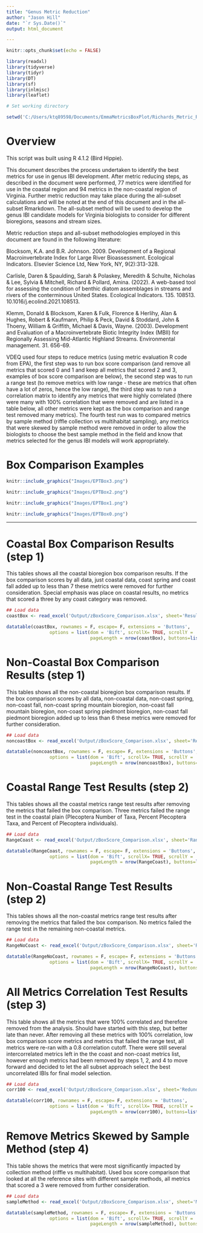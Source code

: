 ---
title: "Genus Metric Reduction"
author: "Jason Hill"
date: "`r Sys.Date()`"
output: html_document

---

```{r setup, include=FALSE, message = FALSE, warning = FALSE}
knitr::opts_chunk$set(echo = FALSE)

```

```{r message = FALSE, warning = FALSE}
library(readxl)
library(tidyverse)
library(tidyr)
library(DT)
library(sf)
library(inlmisc)
library(leaflet)

# Set working directory

setwd('C:/Users/ktq89598/Documents/EmmaMetricsBoxPlot/Richards_Metric_Reduction_Code/')
```


# Overview

This script was built using R 4.1.2 (Bird Hippie). 

This document describes the process undertaken to identify the best metrics for use in genus IBI development. After metric reducing steps, as described in the document were performed, 77 metrics were identified for use in the coastal region and 94 metrics in the non-coastal region of Virginia. Further metric reduction may take place during the all-subset calculations and will be noted at the end of this document and in the all-subset Rmarkdown. The all-subset method will be used to develop the genus IBI candidate models for Virginia biologists to consider for different bioregions, seasons and stream sizes.

Metric reduction steps and all-subset methodologies employed in this document are found in the following literature:

Blocksom, K.A. and B.R. Johnson. 2009. Development of a Regional Macroinvertebrate Index for Large River Bioassessment. Ecological Indicators. Elsevier Science Ltd, New York, NY, 9(2):313-328.

Carlisle, Daren & Spaulding, Sarah & Polaskey, Meredith & Schulte, Nicholas & Lee, Sylvia & Mitchell, Richard & Pollard, Amina. (2022). A web-based tool for assessing the condition of benthic diatom assemblages in streams and rivers of the conterminous United States. Ecological Indicators. 135. 108513. 10.1016/j.ecolind.2021.108513.

Klemm, Donald & Blocksom, Karen & Fulk, Florence & Herlihy, Alan & Hughes, Robert & Kaufmann, Philip & Peck, David & Stoddard, John & Thoeny, William & Griffith, Michael & Davis, Wayne. (2003). Development and Evaluation of a Macroinvertebrate Biotic Integrity Index (MBII) for Regionally Assessing Mid-Atlantic Highland Streams. Environmental management. 31. 656-69.


VDEQ used four steps to reduce metrics (using metric evaluation R code from EPA), the first step was to run box score comparison (and remove all metrics that scored 0 and 1 and keep all metrics that scored 2 and 3, examples of box score comparison are below), the second step was to run a range test (to remove metrics with low range - these are metrics that often have a lot of zeros, hence the low range), the third step was to run a correlation matrix to identify any metrics that were highly correlated (there were many with 100% correlation that were removed and are listed in a table below, all other metrics were kept as the box comparison and range test removed many metrics). The fourth test run was to compared metrics by sample method (riffle collection vs multihabitat sampling), any metrics that were skewed by sample method were removed in order to allow the biologists to choose the best sample method in the field and know that metrics selected for the genus IBI models will work appropriately. 

# Box Comparison Examples

```{r box, echo=FALSE, fig.cap="Box Score of 3 – interquartile ranges (75th-25th percentile) of reference sites do not overlap with interquartile ranges of stress sites (keep these!)", out.width = '100%'}
knitr::include_graphics("Images/EPTBox3.png")
```

```{r box1, echo=FALSE, fig.cap="Box Score of 2 – Interquartile Ranges (75th-25th percentile) of reference sites do overlap with interquartile ranges of stress sites, however the median of reference sites do not overlap with interquartile range of stress sites (keepers!)", out.width = '100%'}
knitr::include_graphics("Images/EPTBox2.png")
```

```{r box2, echo=FALSE, fig.cap="Box Score of 1 – Interquartile Ranges (75th-25th percentile) of reference sites do overlap with interquartile ranges of stress sites, and the median of reference sites also overlap with interquartile range of stress sites (not a keeper!)", out.width = '100%'}
knitr::include_graphics("Images/EPTBox1.png")
```

```{r box3, echo=FALSE, fig.cap="Box Score of 0 – Interquartile Ranges (75th-25th percentile) of reference sites do overlap with interquartile ranges of stress sites, and the median of reference sites also overlap with interquartile range of stress sites, and median of reference sites is not different from the median of stress sites (not a keeper!)", out.width = '100%'}
knitr::include_graphics("Images/EPTBox0.png")
```

********
# Coastal Box Comparison Results (step 1)

This tables shows all the coastal bioregion box comparison results. If the box comparison scores by all data, just coastal data, coast spring and coast fall added up to less than 7 these metrics were removed for further consideration. Special emphasis was place on coastal results, no metrics that scored a three by any coast category was removed.

```{r, warning=FALSE, coastBox}
## Load data
coastBox <- read_excel('Output/zBoxScore_Comparison.xlsx', sheet='Results_Combined_CoastR')

datatable(coastBox, rownames = F, escape= F, extensions = 'Buttons',
                options = list(dom = 'Bift', scrollX= TRUE, scrollY = '300px',
                               pageLength = nrow(coastBox), buttons=list('copy','colvis', 'excel')))

```

# Non-Coastal Box Comparison Results (step 1)

This tables shows all the non-coastal bioregion box comparison results. If the box comparison scores by all data,  non-coastal data, non-coast spring, non-coast fall, non-coast spring mountain bioregion, non-coast fall mountain bioregion, non-coast spring piedmont bioregion, non-coast fall piedmont bioregion added up to less than 6 these metrics were removed for further consideration.

```{r, warning=FALSE, noncoastBox}
## Load data
noncoastBox <- read_excel('Output/zBoxScore_Comparison.xlsx', sheet='Results_Combined_NonCoastR')

datatable(noncoastBox, rownames = F, escape= F, extensions = 'Buttons',
                options = list(dom = 'Bift', scrollX= TRUE, scrollY = '300px',
                               pageLength = nrow(noncoastBox), buttons=list('copy','colvis', 'excel')))
```

# Coastal Range Test Results (step 2)

This tables shows all the coastal metrics range test results after removing the metrics that failed the box comparison. Three metrics failed the range test in the coastal plain (Plecoptera Number of Taxa, Percent Plecoptera Taxa, and Percent of Plecoptera individuals).

```{r, warning=FALSE, coastRange}
## Load data
RangeCoast <- read_excel('Output/zBoxScore_Comparison.xlsx', sheet='RangeCoast')

datatable(RangeCoast, rownames = F, escape= F, extensions = 'Buttons',
                options = list(dom = 'Bift', scrollX= TRUE, scrollY = '300px',
                               pageLength = nrow(RangeCoast), buttons=list('copy','colvis', 'excel')))

```

# Non-Coastal Range Test Results (step 2)

This tables shows all the non-coastal metrics range test results after removing the metrics that failed the box comparison. No metrics failed the range test in the remaining non-coastal metrics.

```{r, warning=FALSE, noncoastRange}
## Load data
RangeNoCoast <- read_excel('Output/zBoxScore_Comparison.xlsx', sheet='RangeNoCoast')

datatable(RangeNoCoast, rownames = F, escape= F, extensions = 'Buttons',
                options = list(dom = 'Bift', scrollX= TRUE, scrollY = '300px',
                               pageLength = nrow(RangeNoCoast), buttons=list('copy','colvis', 'excel')))

```


# All Metrics Correlation Test Results (step 3)

This table shows all the metrics that were 100% correlated and therefore removed from the analysis. Should have started with this step, but better late than never. After removing all these metrics with 100% correlation, low box comparison score metrics and metrics that failed the range test, all metrics were re-ran with a 0.8 correlation cutoff. There were still several intercorrelated metrics left in the the coast and non-coast metrics list, however enough metrics had been removed by steps 1, 2, and 4 to move forward and decided to let the all subset approach select the best uncorrelated IBIs for final model selection.

```{r, warning=FALSE, corr100}
## Load data
corr100 <- read_excel('Output/zBoxScore_Comparison.xlsx', sheet='Redundancy_Analysis_All_Lou')

datatable(corr100, rownames = F, escape= F, extensions = 'Buttons',
                options = list(dom = 'Bift', scrollX= TRUE, scrollY = '300px',
                               pageLength = nrow(corr100), buttons=list('copy','colvis', 'excel')))

```

# Remove Metrics Skewed by Sample Method (step 4)

This table shows the metrics that were most significantly impacted by collection method (riffle vs multihabitat). Used box score comparison that looked at all the reference sites with different sample methods, all metrics that scored a 3 were removed from further consideration.

```{r, warning=FALSE, sampleMethod}
## Load data
sampleMethod <- read_excel('Output/zBoxScore_Comparison.xlsx', sheet='MethodsResults')

datatable(sampleMethod, rownames = F, escape= F, extensions = 'Buttons',
                options = list(dom = 'Bift', scrollX= TRUE, scrollY = '300px',
                               pageLength = nrow(sampleMethod), buttons=list('copy','colvis', 'excel')))

```


